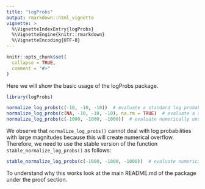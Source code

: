```yaml
---
title: "logProbs"
output: rmarkdown::html_vignette
vignette: >
  %\VignetteIndexEntry{logProbs}
  %\VignetteEngine{knitr::rmarkdown}
  %\VignetteEncoding{UTF-8}
---
```


```r
knitr::opts_chunk$set(
  collapse = TRUE,
  comment = "#>"
)
```

Here we will show the basic usage of the logProbs package.

```r
library(logProbs)

normalize_log_probs(c(-10, -10, -10))  # evaluate a standard log probability vector
normalize_log_probs(c(NA, -10, -10, -10), na.rm = TRUE)  # evaluate a standard log probability vector w/ NA
normalize_log_probs(c(-1000, -1000, -1000))  # evaluate numerically unstable log probability vector
```
We observe that `normalize_log_probs()` cannot deal with log probabilities with large magnitudes because this will create numerical overflow. Therefore, we need to use the stable version of the function `stable_normalize_log_probs()` as follows:

```r
stable_normalize_log_probs(c(-1000, -1000, -1000))  # evaluate numerically unstable log probability vector
```

To understand why this works look at the main README.md of the package under the proof section.
